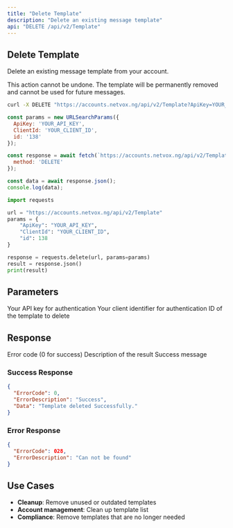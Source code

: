 ```yaml
---
title: "Delete Template"
description: "Delete an existing message template"
api: "DELETE /api/v2/Template"
---
```


## Delete Template

Delete an existing message template from your account.

<Warning>
This action cannot be undone. The template will be permanently removed and cannot be used for future messages.
</Warning>

<CodeGroup>

```bash cURL
curl -X DELETE "https://accounts.netvox.ng/api/v2/Template?ApiKey=YOUR_API_KEY&ClientId=YOUR_CLIENT_ID&id=138"
```

```javascript JavaScript
const params = new URLSearchParams({
  ApiKey: 'YOUR_API_KEY',
  ClientId: 'YOUR_CLIENT_ID',
  id: '138'
});

const response = await fetch(`https://accounts.netvox.ng/api/v2/Template?${params}`, {
  method: 'DELETE'
});

const data = await response.json();
console.log(data);
```

```python Python
import requests

url = "https://accounts.netvox.ng/api/v2/Template"
params = {
    "ApiKey": "YOUR_API_KEY",
    "ClientId": "YOUR_CLIENT_ID",
    "id": 138
}

response = requests.delete(url, params=params)
result = response.json()
print(result)
```

</CodeGroup>

## Parameters

<ParamField query="ApiKey" type="string" required>
  Your API key for authentication
</ParamField>

<ParamField query="ClientId" type="string" required>
  Your client identifier for authentication
</ParamField>

<ParamField query="id" type="number" required>
  ID of the template to delete
</ParamField>

## Response

<ResponseField name="ErrorCode" type="number">
  Error code (0 for success)
</ResponseField>

<ResponseField name="ErrorDescription" type="string">
  Description of the result
</ResponseField>

<ResponseField name="Data" type="string">
  Success message
</ResponseField>

### Success Response

```json
{
  "ErrorCode": 0,
  "ErrorDescription": "Success",
  "Data": "Template deleted Successfully."
}
```

### Error Response

```json
{
  "ErrorCode": 028,
  "ErrorDescription": "Can not be found"
}
```

## Use Cases

- **Cleanup**: Remove unused or outdated templates
- **Account management**: Clean up template list
- **Compliance**: Remove templates that are no longer needed
